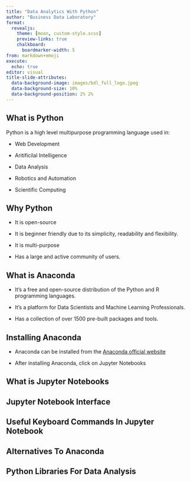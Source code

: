 ```yaml
---
title: "Data Analytics With Python"
author: "Business Data Laboratory"
format: 
  revealjs:
    theme: [moon, custom-style.scss]
    preview-links: true
    chalkboard: 
      boardmarker-width: 5
from: markdown+emoji
execute:
  echo: true
editor: visual
title-slide-attributes: 
  data-background-image: images/bdl_full_logo.jpeg
  data-background-size: 10%
  data-background-position: 2% 2%
---
```




## What is Python

::: {.fragment .fade-up}
Python is a high level multipurpose programming language used in:  
:::
::: {.fragment .fade-up}
- Web Development   
:::
::: {.fragment .fade-up}
- Aritificilal Intelligence
:::
::: {.fragment .fade-up}
- Data Analysis  
:::
::: {.fragment .fade-up}
- Robotics and Automation  
:::
::: {.fragment .fade-up}
- Scientific Computing  
:::


## Why Python

::: {.fragment .fade-left}
- It is open-source
:::
::: {.fragment .fade-right}
- It is beginner friendly due to its simplicity, readability and flexibility.
:::
::: {.fragment .fade-left}
- It is multi-purpose
:::
::: {.fragment .fade-right}
- Has a large and active community of users.
:::

## What is Anaconda

::: {.fragment .fade-left}
- It’s a free and open-source distribution of the Python and R programming languages.
:::

::: {.fragment .fade-right}
- It’s a platform for Data Scientists and Machine Learning Professionals.
:::

::: {.fragment .fade-left}
- Has a collection of over 1500 pre-built packages and tools.
:::


## Installing Anaconda

::: {.fragment .fade-left}
- Anaconda can be installed from the [Anaconda official website ](https://www.anaconda.com/products/distribution)
:::

::: {.fragment .fade-left}
- After installing Anaconda, click on Jupyter Notebooks
:::

## What is Jupyter Notebooks

## Jupyter Notebook Interface

## Useful Keyboard Commands In Jupyter Notebook

## Alternatives To Anaconda

## Python Libraries For Data Analysis



